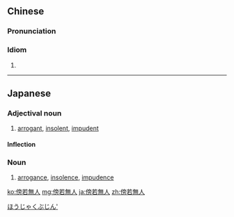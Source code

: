 {{also|傍若无人}}
==Chinese==
{{zh-forms|s=傍若无人}}

===Pronunciation===
{{zh-pron
|m=bàng ruò wú rén
|cat=id
}}

===Idiom===
{{zh-idiom}}
# {{alternative form of|旁若無人|lang=zh}}

----

==Japanese==
{{ja-kanjitab|ぼう|じゃく|ぶ|じん|yomi=on}}

===Adjectival noun===
{{ja-adj|infl=na|ぼうじゃくぶじん}}

# [[arrogant]], [[insolent]], [[impudent]]

====Inflection====
{{ja-na|ぼうじゃくぶじん}}

===Noun===
{{ja-noun|ぼうじゃくぶじん}}

# [[arrogance]], [[insolence]], [[impudence]]

[[Category:Yojijukugo|ほうじゃくぶじん']]

[[ko:傍若無人]]
[[mg:傍若無人]]
[[ja:傍若無人]]
[[zh:傍若無人]]